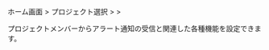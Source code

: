 ホーム画面 > プロジェクト選択 > <Cmdname sid="event_statistic" className="uitext" /> > <Cmdname sid="eventNoti" className="uitext" />

プロジェクトメンバーからアラート通知の受信と関連した各種機能を設定できます。

<ImgLang img='alert_receving_setting.png' desc='アラート通知の受信設定' />
